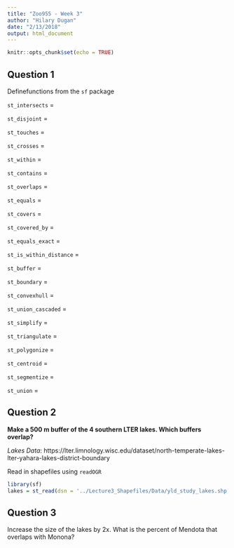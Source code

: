 ```yaml
---
title: "Zoo955 - Week 3"
author: "Hilary Dugan"
date: "2/13/2018"
output: html_document
---
```


```r
knitr::opts_chunk$set(echo = TRUE)
```

## Question 1
Definefunctions from the `sf` package

`st_intersects` =

`st_disjoint` =

`st_touches` =

`st_crosses` =

`st_within` =

`st_contains` =

`st_overlaps` =

`st_equals` =

`st_covers` =

`st_covered_by` =

`st_equals_exact` =

`st_is_within_distance` =

`st_buffer` =

`st_boundary` =

`st_convexhull` =

`st_union_cascaded` =

`st_simplify` =

`st_triangulate` =

`st_polygonize` =

`st_centroid` =

`st_segmentize` =

`st_union` =

## Question 2 
**Make a 500 m buffer of the 4 southern LTER lakes. Which buffers overlap?**

*Lakes Data*:
https://lter.limnology.wisc.edu/dataset/north-temperate-lakes-lter-yahara-lakes-district-boundary

Read in shapefiles using `readOGR`
```r
library(sf)
lakes = st_read(dsn = '../Lecture3_Shapefiles/Data/yld_study_lakes.shp',stringsAsFactors = F)
```

## Question 3
Increase the size of the lakes by 2x. What is the percent of Mendota that overlaps with Monona?
